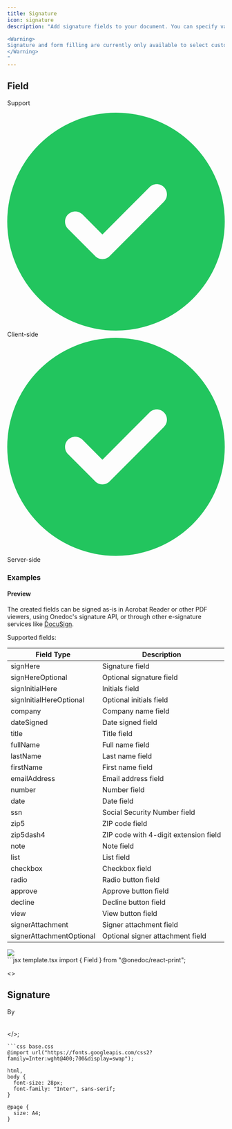 ```yaml
---
title: Signature
icon: signature
description: "Add signature fields to your document. You can specify various types of fields like signature, initials, date, and more.

<Warning>
Signature and form filling are currently only available to select customers. If you would like to use these features in your project, please reach out at contact@onedoclabs.com.
</Warning>
"
---
```


## Field

Support

<div style={{
    display: "grid",
    gridTemplateColumns: "repeat(2, 1fr)",
    gap: "0.5rem",
  }}><div className="flex items-center p-3 border rounded-md border-gray-700" style={{borderColor: '#374151'}}><svg xmlns="http://www.w3.org/2000/svg" className="h-5 w-5 mr-2" viewBox="0 0 512 512"><path fill="#22c55e" d="M256 512A256 256 0 1 0 256 0a256 256 0 1 0 0 512zM369 209L241 337c-9.4 9.4-24.6 9.4-33.9 0l-64-64c-9.4-9.4-9.4-24.6 0-33.9s24.6-9.4 33.9 0l47 47L335 175c9.4-9.4 24.6-9.4 33.9 0s9.4 24.6 0 33.9z"/></svg><span>Client-side</span></div><div className="flex items-center p-3 border rounded-md" style={{borderColor: '#374151'}}><svg xmlns="http://www.w3.org/2000/svg" className="h-5 w-5 mr-2" viewBox="0 0 512 512"><path fill="#22c55e" d="M256 512A256 256 0 1 0 256 0a256 256 0 1 0 0 512zM369 209L241 337c-9.4 9.4-24.6 9.4-33.9 0l-64-64c-9.4-9.4-9.4-24.6 0-33.9s24.6-9.4 33.9 0l47 47L335 175c9.4-9.4 24.6-9.4 33.9 0s9.4 24.6 0 33.9z"/></svg><span>Server-side</span></div></div>

### Examples

#### Preview

The created fields can be signed as-is in Acrobat Reader or other PDF viewers, using Onedoc's signature API, or through other e-signature services like [DocuSign](https://developers.docusign.com/docs/esign-rest-api/esign101/concepts/tabs/pdf-transform/).

Supported fields:

| Field Type | Description |
|------------|-------------|
| signHere | Signature field |
| signHereOptional | Optional signature field |
| signInitialHere | Initials field |
| signInitialHereOptional | Optional initials field |
| company | Company name field |
| dateSigned | Date signed field |
| title | Title field |
| fullName | Full name field |
| lastName | Last name field |
| firstName | First name field |
| emailAddress | Email address field |
| number | Number field |
| date | Date field |
| ssn | Social Security Number field |
| zip5 | ZIP code field |
| zip5dash4 | ZIP code with 4-digit extension field |
| note | Note field |
| list | List field |
| checkbox | Checkbox field |
| radio | Radio button field |
| approve | Approve button field |
| decline | Decline button field |
| view | View button field |
| signerAttachment | Signer attachment field |
| signerAttachmentOptional | Optional signer attachment field |

<Frame type="glass"><img src="../images/previews/field-81a661f2/document.1.jpg" style={{ maxHeight: '400px', borderRadius: "0.25rem", overflow: "hidden" }} /></Frame>

<div style={{paddingTop: "1rem", paddingBottom: "1rem"}}><CodeGroup>
```jsx template.tsx
import { Field } from "@onedoc/react-print";

<>
  <Tailwind>
    <h2 className="text-xl font-bold mb-4">Signature</h2>
    <div className="p-4 rounded-md border border-gray-200">
      By
      <br />
      <Field
        type="fullName"
        signee="sender"
        defaultValue="John Doe"
        className="border-b border-b-gray-300"
      />
      <br />
      <Field
        type="dateSigned"
        signee="sender"
        defaultValue="04/18/2024"
        className="border-b border-b-gray-300"
      />
      <br />
      <Field
        type="signHere"
        signee="sender"
        className="border border-gray-300 h-48"
      />
    </div>
  </Tailwind>
</>;

```
```css base.css
@import url("https://fonts.googleapis.com/css2?family=Inter:wght@400;700&display=swap");

html,
body {
  font-size: 28px;
  font-family: "Inter", sans-serif;
}

@page {
  size: A4;
}

```
</CodeGroup></div>


